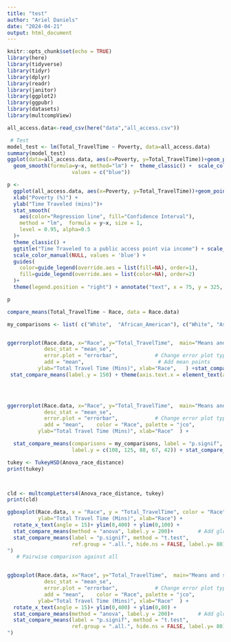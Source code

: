---
title: "test"
author: "Ariel Daniels"
date: "2024-04-21"
output: html_document
---

```{r setup, include=FALSE}
knitr::opts_chunk$set(echo = TRUE)
library(here)
library(tidyverse)
library(tidyr)
library(dplyr)
library(readr)
library(janitor)
library(ggplot2)
library(ggpubr)
library(datasets)
library(multcompView)

```

```{r}
all_access.data<-read_csv(here("data","all_access.csv"))
```
```{r}
 # Test
model_test <- lm(Total_TravelTime ~ Poverty, data=all_access.data)
summary(model_test)
ggplot(data=all_access.data, aes(x=Poverty, y=Total_TravelTime))+geom_point(color="black")+ labs(title="Time Traveled to a public access point via income", x="Poverty (%)", y="Time Traveled (mins)") +  
  geom_smooth(formula=y~x, method="lm") +  theme_classic() +  scale_color_manual(name = "My Lines",
                     values = c("blue"))

p <- 
  ggplot(all_access.data, aes(x=Poverty, y=Total_TravelTime))+geom_point(size=2, alpha=0.5, color="black") +
  xlab("Poverty (%)") +
  ylab("Time Traveled (mins)")+
  stat_smooth(
    aes(color="Regression line", fill="Confidence Interval"),
    method = "lm",  formula = y~x, size = 1,
    level = 0.95, alpha=0.5
  )+
  theme_classic() +
  ggtitle("Time Traveled to a public access point via income") + scale_fill_manual(NULL, values = 'gray') +
  scale_color_manual(NULL, values = 'blue') +
  guides(
    color=guide_legend(override.aes = list(fill=NA), order=1),
    fill=guide_legend(override.aes = list(color=NA), order=2)
  )+
  theme(legend.position = "right") + annotate("text", x = 75, y = 325, label = "p-value: < 2.2e-16") +  annotate("text", x = 75, y = 350, label = "Adjusted R-squared:  0.07342")

p
```

```{r}
compare_means(Total_TravelTime ~ Race, data = Race.data)

my_comparisons <- list( c("White",	"African_American"), c("White",	"Asian_American"), c("Hispanic",	"African_American"), c("Hispanic",	"Asian_American"), c("African_American",	"Asian_American") )


ggerrorplot(Race.data, x="Race", y="Total_TravelTime",  main="Means and standard error for five racial categories",
            desc_stat = "mean_se",
            error.plot = "errorbar",            # Change error plot type
            add = "mean",                        # Add mean points
          ylab="Total Travel Time (Mins)", xlab="Race",   ) +stat_compare_means(comparisons = my_comparisons, label.y = c(108, 125, 88, 67, 42))+
 stat_compare_means(label.y = 150) + theme(axis.text.x = element_text(angle = 12, vjust = 0.5))

 


ggerrorplot(Race.data, x="Race", y="Total_TravelTime",  main="Means and standard error for five racial categories",
            desc_stat = "mean_se",
            error.plot = "errorbar",            # Change error plot type
            add = "mean",    color = "Race", palette = "jco",                    # Add mean points
          ylab="Total Travel Time (Mins)", xlab="Race"  ) + 

  stat_compare_means(comparisons = my_comparisons, label = "p.signif",
                     label.y = c(108, 125, 88, 67, 42)) + stat_compare_means(label.y = 150) + theme(axis.text.x = element_text(angle = 12, vjust = 0.5))
```
```{r}
tukey <- TukeyHSD(Anova_race_distance)
print(tukey)



cld <- multcompLetters4(Anova_race_distance, tukey)
print(cld)

ggboxplot(Race.data, x = "Race", y = "Total_TravelTime", color = "Race", main= "Means and standard error for five racial categories",  desc_stat = "mean_se",
          ylab="Total Travel Time (Mins)", xlab="Race") +
  rotate_x_text(angle = 15)+ ylim(0,400) + ylim(0,100) +
  stat_compare_means(method = "anova", label.y = 200)+        # Add global anova p-value
  stat_compare_means(label = "p.signif", method = "t.test",
                     ref.group = ".all.", hide.ns = FALSE, label.y= 80)  + annotate("text", x = 3, y = 70, label = "  a                           a                       ab                   b                   ab 
")
   # Pairwise comparison against all


ggboxplot(Race.data, x="Race", y="Total_TravelTime",  main="Means and standard error for five racial categories",
            desc_stat = "mean_se",
            error.plot = "errorbar",            # Change error plot type
            add = "mean",    color = "Race", palette = "jco",                    # Add mean points
          ylab="Total Travel Time (Mins)", xlab="Race"  ) + 
  rotate_x_text(angle = 15)+ ylim(0,400) + ylim(0,80) +
  stat_compare_means(method = "anova", label.y = 200)+        # Add global anova p-value
  stat_compare_means(label = "p.signif", method = "t.test",
                     ref.group = ".all.", hide.ns = FALSE, label.y= 80)  + annotate("text", x = 3, y = 70, label = "  a                           a                       ab                   b                   ab 
")

 




```

